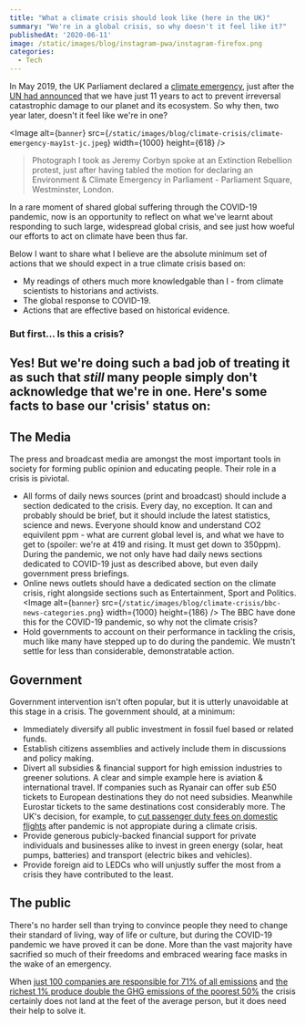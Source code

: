 ```yaml
---
title: "What a climate crisis should look like (here in the UK)"
summary: "We're in a global crisis, so why doesn't it feel like it?"
publishedAt: '2020-06-11'
image: /static/images/blog/instagram-pwa/instagram-firefox.png
categories:
  - Tech
---
```


 

In May 2019, the UK Parliament declared a [climate emergency](https://www.bbc.co.uk/news/uk-politics-48126677/), just after the [UN had announced](https://www.un.org/press/en/2019/ga12131.doc.htm) that we have just 11 years to act to prevent irreversal catastrophic damage to our planet and its ecosystem.
So why then, two year later, doesn't it feel like we're in one?

<Image
  alt={`banner`}
  src={`/static/images/blog/climate-crisis/climate-emergency-may1st-jc.jpeg`}
  width={1000}
  height={618}
/>

> Photograph I took as Jeremy Corbyn spoke at an Extinction Rebellion protest, just after having tabled the motion for declaring an Environment & Climate Emergency in Parliament - Parliament Square, Westminster, London.

In a rare moment of shared global suffering through the COVID-19 pandemic, now is an opportunity to reflect on what we've learnt about responding to such large, widespread global crisis, and see just how woeful our efforts to act on climate have been thus far.

Below I want to share what I believe are the absolute minimum set of actions that we should expect in a true climate crisis based on:
- My readings of others much more knowledgable than I - from climate scientists to historians and activists.
- The global response to COVID-19.
- Actions that are effective based on historical evidence.


### But first... Is this a crisis?
Yes! But we're doing such a bad job of treating it as such that _*still*_ many people simply don't acknowledge that we're in one. Here's some facts to base our 'crisis' status on:
- 


## The Media
The press and broadcast media are amongst the most important tools in society for forming public opinion and educating people. Their role in a crisis is piviotal.

- All forms of daily news sources (print and broadcast) should include a section dedicated to the crisis. Every day, no exception. It can and probably should be brief, but it should include the latest statistics, science and news. Everyone should know and understand CO2 equivilent ppm - what are current global level is, and what we have to get to (spoiler: we're at 419 and rising. It must get down to 350ppm). During the pandemic, we not only have had daily news sections dedicated to COVID-19 just as described above, but even daily government press briefings.
- Online news outlets should have a dedicated section on the climate crisis, right alongside sections such as Entertainment, Sport and Politics.
<Image
  alt={`banner`}
  src={`/static/images/blog/climate-crisis/bbc-news-categories.png`}
  width={1000}
  height={186}
/>
The BBC have done this for the COVID-19 pandemic, so why not the climate crisis?
- Hold governments to account on their performance in tackling the crisis, much like many have stepped up to do during the pandemic. We mustn't settle for less than considerable, demonstratable action.


## Government
Government intervention isn't often popular, but it is utterly unavoidable at this stage in a crisis. The government should, at a minimum:

- Immediately diversify all public investment in fossil fuel based or related funds.
- Establish citizens assemblies and actively include them in discussions and policy making.
- Divert all subsidies & financial support for high emission industries to greener solutions. A clear and simple example here is aviation & international travel. If companies such as Ryanair can offer sub £50 tickets to European destinations they do not need subsidies. Meanwhile Eurostar tickets to the same destinations cost considerably more. The UK's decision, for example, to [cut passenger duty fees on domestic flights](https://www.theguardian.com/business/2021/mar/10/uk-set-to-cut-air-passenger-duty-on-domestic-flights) after pandemic is not appropiate during a climate crisis.
- Provide generous pubicly-backed financial support for private individuals and businesses alike to invest in green energy (solar, heat pumps, batteries) and transport (electric bikes and vehicles).
- Provide foreign aid to LEDCs who will unjustly suffer the most from a crisis they have contributed to the least.

## The public
There's no harder sell than trying to convince people they need to change their standard of living, way of life or culture, but during the COVID-19 pandemic we have proved it can be done. More than the vast majority have sacrified so much of their freedoms and embraced wearing face masks in the wake of an emergency.

When [just 100 companies are responsible for 71% of all emissions](https://www.theguardian.com/sustainable-business/2017/jul/10/100-fossil-fuel-companies-investors-responsible-71-global-emissions-cdp-study-climate-change) and [the richest 1% produce double the GHG emissions of the poorest 50%](https://www.bbc.co.uk/news/science-environment-56723560) the crisis certainly does not land at the feet of the average person, but it does need their help to solve it.